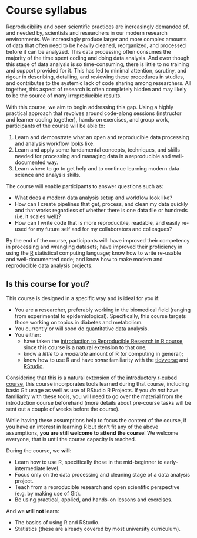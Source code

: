 # Course syllabus {#sec-syllabus}

Reproducibility and open scientific practices are increasingly demanded
of, and needed by, scientists and researchers in our modern research
environments. We increasingly produce larger and more complex amounts of
data that often need to be heavily cleaned, reorganized, and processed
before it can be analyzed. This data processing often consumes the
majority of the time spent coding and doing data analysis. And even
though this stage of data analysis is so time-consuming, there is little
to no training and support provided for it. This has led to minimal
attention, scrutiny, and rigour in describing, detailing, and reviewing
these procedures in studies, and contributes to the systemic lack of
code sharing among researchers. All together, this aspect of research is
often completely hidden and may likely to be the source of many
irreproducible results.

With this course, we aim to begin addressing this gap. Using a highly
practical approach that revolves around code-along sessions (instructor
and learner coding together), hands-on exercises, and group work,
participants of the course will be able to:

1.  Learn and demonstrate what an open and reproducible data processing
    and analysis workflow looks like.
2.  Learn and apply some fundamental concepts, techniques, and skills
    needed for processing and managing data in a reproducible and
    well-documented way.
3.  Learn where to go to get help and to continue learning modern data
    science and analysis skills.

The course will enable participants to answer questions such as:

-   What does a modern data analysis setup and workflow look like?
-   How can I create pipelines that get, process, and clean my data
    quickly and that works regardless of whether there is one data file
    or hundreds (i.e. it scales well)?
-   How can I write code that is more reproducible, readable, and easily
    re-used for my future self and for my collaborators and colleagues?

By the end of the course, participants will: have improved their
competency in processing and wrangling datasets; have improved their
proficiency in using the [R](https://www.r-project.org/) statistical
computing language; know how to write re-usable and well-documented
code; and know how to make modern and reproducible data analysis
projects.

## Is this course for you? {#is-it-for-you}

This course is designed in a specific way and is ideal for you if:

-   You are a researcher, preferably working in the biomedical field
    (ranging from experimental to epidemiological). Specifically, this
    course targets those working on topics in diabetes and metabolism.
-   You currently or will soon do quantitative data analysis.
-   You either:
    -   have taken the [introduction to Reproducible Research in R
        course](https://r-cubed-intro.rostools.org/), since this course
        is a natural extension to that one;
    -   know a *little* to a *moderate* amount of R (or computing in
        general);
    -   know how to use R and have *some* familiarity with the
        [tidyverse](https://www.tidyverse.org/) and
        [RStudio](https://rstudio.com/).

Considering that this is a natural extension of the [introductory
r-cubed course](https://r-cubed-intro.rostools.org/), this course
incorporates tools learned during that course, including basic Git usage
as well as use of RStudio R Projects. If you *do not* have familiarity
with these tools, you will need to go over the material from the
introduction course beforehand (more details about pre-course tasks will
be sent out a couple of weeks before the course).

While having these assumptions help to focus the content of the course,
if you have an interest in learning R but don't fit any of the above
assumptions, **you are still welcome to attend the course**! We welcome
everyone, that is until the course capacity is reached.

During the course, we **will**:

-   Learn how to use R, specifically those in the mid-beginner to
    early-intermediate level.
-   Focus only on the data processing and cleaning stage of a data
    analysis project.
-   Teach from a reproducible research and open scientific perspective
    (e.g. by making use of Git).
-   Be using practical, applied, and hands-on lessons and exercises.

And we **will not** learn:

-   The basics of using R and RStudio.
-   Statistics (these are already covered by most university
    curriculum).
